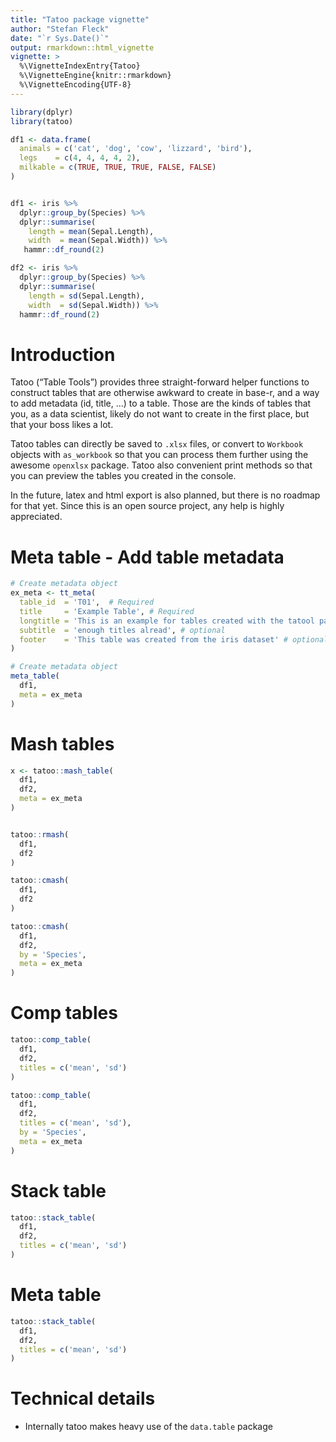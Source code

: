 ```yaml
---
title: "Tatoo package vignette"
author: "Stefan Fleck"
date: "`r Sys.Date()`"
output: rmarkdown::html_vignette
vignette: >
  %\VignetteIndexEntry{Tatoo}
  %\VignetteEngine{knitr::rmarkdown}
  %\VignetteEncoding{UTF-8}
---
```


```r
library(dplyr)
library(tatoo)

df1 <- data.frame(
  animals = c('cat', 'dog', 'cow', 'lizzard', 'bird'),
  legs    = c(4, 4, 4, 4, 2),
  milkable = c(TRUE, TRUE, TRUE, FALSE, FALSE)
)


df1 <- iris %>% 
  dplyr::group_by(Species) %>% 
  dplyr::summarise(
    length = mean(Sepal.Length),
    width  = mean(Sepal.Width)) %>% 
   hammr::df_round(2)

df2 <- iris %>% 
  dplyr::group_by(Species) %>% 
  dplyr::summarise(
    length = sd(Sepal.Length),
    width  = sd(Sepal.Width)) %>% 
  hammr::df_round(2)

```

# Introduction

Tatoo ("Table Tools") provides three straight-forward helper functions to 
construct tables that are otherwise awkward to create in base-r, and a
way to add metadata (id, title, ...) to a table. Those are the
kinds of tables that you, as a data scientist, likely do not want to create
in the first place, but that your boss likes a lot. 

Tatoo tables can directly be saved to `.xlsx` files, or convert to `Workbook` 
objects with `as_workbook` so that you can process them further using the 
awesome `openxlsx` package. Tatoo also convenient print methods so that you
can preview the tables you created in the console.

In the future, latex and html export is also planned, but there is no roadmap
for that yet. Since this is an open source project, any help is highly 
appreciated.

# Meta table - Add table metadata

```r
# Create metadata object
ex_meta <- tt_meta(
  table_id  = 'T01',  # Required
  title     = 'Example Table', # Required
  longtitle = 'This is an example for tables created with the tatool package', # optional
  subtitle  = 'enough titles alread', # optional
  footer    = 'This table was created from the iris dataset' # optional
)

# Create metadata object
meta_table(
  df1,
  meta = ex_meta
)
```


# Mash tables
```r
x <- tatoo::mash_table(
  df1, 
  df2,
  meta = ex_meta
)


tatoo::rmash(
  df1, 
  df2
)

tatoo::cmash(
  df1, 
  df2
)

tatoo::cmash(
  df1, 
  df2,
  by = 'Species',
  meta = ex_meta
)
```

# Comp tables
```r

tatoo::comp_table(
  df1, 
  df2,
  titles = c('mean', 'sd')
)

tatoo::comp_table(
  df1, 
  df2,
  titles = c('mean', 'sd'),
  by = 'Species',
  meta = ex_meta
)

```


# Stack table
```r
tatoo::stack_table(
  df1, 
  df2,
  titles = c('mean', 'sd')
)
```


# Meta table
```r
tatoo::stack_table(
  df1, 
  df2,
  titles = c('mean', 'sd')
)
```

# Technical details

* Internally tatoo makes heavy use of the `data.table` package
